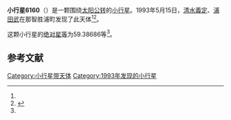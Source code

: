 {{Infobox planet
| bgcolour = #FFFFC0
| name = 6160 Minakata
| symbol = 
| image = 
| caption = 
| discovery = yes
| discovery_ref = 
| discoverer = [[清水義定|清水義定]]、[[浦田武|浦田武]]
| discovery_site = [[那智胜浦町|那智胜浦町]] 
| discovered = 1993年5月15日
| designations = yes
| mp_name = 
| named_after = 
| alt_names = 1993 JF/ 1972 JD1 / 1980 TB15 / 1980 UB2
| mp_category = [[主带小行星|主带小行星]]
| orbit_ref = <ref name="a">[http://ssd.jpl.nasa.gov/sbdb.cgi?sstr=6160 6160 Minakata] {{Wayback|url=http://ssd.jpl.nasa.gov/sbdb.cgi?sstr=6160 |date=20140922131205 }}，小行星數據庫瀏覽器（JPL Small-Body Database Browser）－[[美国国家航空航天局|美国国家航空航天局]]喷气推进实验室</ref>
| epoch = 2456400.5 (2013年4月18日更新)
| aphelion = {{convert|2.7377219|AU|km|3|abbr=on|lk=out}}
| perihelion = {{convert|1.8691273|AU|km|3|abbr=on}}
| semimajor = {{convert|2.3034246|AU|km|3|abbr=on}}
| eccentricity = 0.1885442
| period = 1276.907455 [[日|日]]<br />3.5[[儒略年|儒略年]]
| avg_speed = 
| inclination = 4.81873
| asc_node = 246.89584
| mean_anomaly = 
| arg_peri = 59.38686
| satellites = 
| physical_characteristics = yes
| dimensions = 
| mass = 
| density = 
| surface_grav = 
| escape_velocity = 
| sidereal_day = 
| axial_tilt = 
| pole_ecliptic_lat = 
| pole_ecliptic_lon = 
| albedo = 
| temperatures= 
| temp_name1 = 
| mean_temp_1 = 
| max_temp_1 = 
| temp_name2 = 
| max_temp_2 = 
| spectral_type = 
| abs_magnitude = 59.38686
}}

'''小行星6160'''（{{lang-en|6160 Minakata}}）是一颗围绕[[太阳|太阳]][[公转|公转]]的[[小行星|小行星]]。1993年5月15日，[[清水義定|清水義定]]、[[浦田武|浦田武]]在那智胜浦町发现了此天体<ref name="a" /><ref>{{cite news|title=小行星列表|url=http://cfa-www.harvard.edu/iau/lists/NumberedMPs.txt|accessdate=2013-07-08|newspaper=哈佛大学|archive-date=2008-05-17|archive-url=https://web.archive.org/web/20080517010638/http://cfa-www.harvard.edu/iau/lists/NumberedMPs.txt|dead-url=no}}</ref>。

这颗小行星的[[绝对星等|绝对星等]]为59.38686等<ref name="a" />。

==参考文献==
{{reflist}}
{{Minor Planet Number|[[小行星6159|小行星6159]]|[[小行星6161|小行星6161]]}}

{{小天体}}

[[Category:小行星带天体|Category:小行星带天体]]
[[Category:1993年发现的小行星|Category:1993年发现的小行星]]

{{asteroid-stub}}